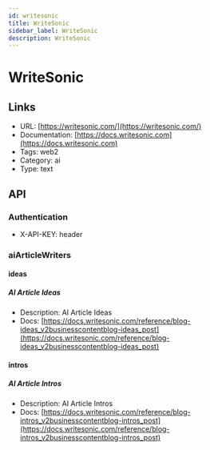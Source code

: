 ```yaml
---
id: writesonic
title: WriteSonic
sidebar_label: WriteSonic
description: WriteSonic
---
```


# WriteSonic

## Links

* URL: [https://writesonic.com/](https://writesonic.com/)
* Documentation: [https://docs.writesonic.com](https://docs.writesonic.com)
* Tags: web2
* Category: ai
* Type: text

## API

### Authentication

* X-API-KEY: header

### aiArticleWriters

#### ideas

##### AI Article Ideas

* Description: AI Article Ideas
* Docs: [https://docs.writesonic.com/reference/blog-ideas_v2businesscontentblog-ideas_post](https://docs.writesonic.com/reference/blog-ideas_v2businesscontentblog-ideas_post)

#### intros

##### AI Article Intros

* Description: AI Article Intros
* Docs: [https://docs.writesonic.com/reference/blog-intros_v2businesscontentblog-intros_post](https://docs.writesonic.com/reference/blog-intros_v2businesscontentblog-intros_post)
